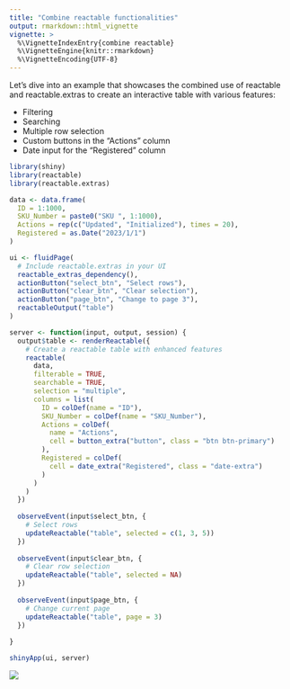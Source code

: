 ```yaml
---
title: "Combine reactable functionalities"
output: rmarkdown::html_vignette
vignette: >
  %\VignetteIndexEntry{combine reactable}
  %\VignetteEngine{knitr::rmarkdown}
  %\VignetteEncoding{UTF-8}
---
```


Let's dive into an example that showcases the combined use of reactable and reactable.extras to create an interactive table with various features:

- Filtering
- Searching
- Multiple row selection
- Custom buttons in the "Actions" column
- Date input for the "Registered" column

```r
library(shiny)
library(reactable)
library(reactable.extras)

data <- data.frame(
  ID = 1:1000,
  SKU_Number = paste0("SKU ", 1:1000),
  Actions = rep(c("Updated", "Initialized"), times = 20),
  Registered = as.Date("2023/1/1")
)

ui <- fluidPage(
  # Include reactable.extras in your UI
  reactable_extras_dependency(),
  actionButton("select_btn", "Select rows"),
  actionButton("clear_btn", "Clear selection"),
  actionButton("page_btn", "Change to page 3"),
  reactableOutput("table")
)

server <- function(input, output, session) {
  output$table <- renderReactable({
    # Create a reactable table with enhanced features
    reactable(
      data,
      filterable = TRUE,
      searchable = TRUE,
      selection = "multiple",
      columns = list(
        ID = colDef(name = "ID"),
        SKU_Number = colDef(name = "SKU_Number"),
        Actions = colDef(
          name = "Actions",
          cell = button_extra("button", class = "btn btn-primary")
        ),
        Registered = colDef(
          cell = date_extra("Registered", class = "date-extra")
        )
      )
    )
  })
  
  observeEvent(input$select_btn, {
    # Select rows
    updateReactable("table", selected = c(1, 3, 5))
  })
  
  observeEvent(input$clear_btn, {
    # Clear row selection
    updateReactable("table", selected = NA)
  })
  
  observeEvent(input$page_btn, {
    # Change current page
    updateReactable("table", page = 3)
  })
  
}

shinyApp(ui, server)

```


![](images/reactable-extensions.gif)


